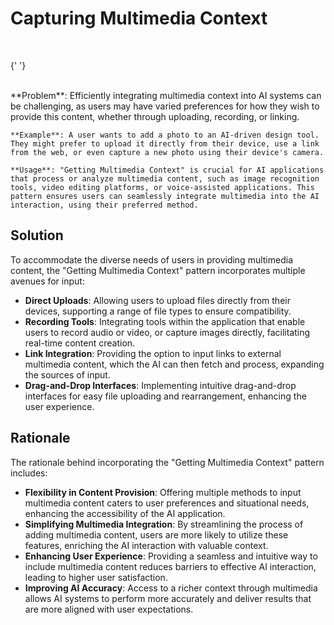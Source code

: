 
# Capturing Multimedia Context

<br />
<div className='w-full grid grid-cols-1 md:grid-cols-2 gap-x-4 gap-y-8'>
  <SampleUI
    src={RabbitR1}
    appName='Image recognition with Rabbit R1'
    desc='Rabbit R1 is an AI device, it allow users to turn the camera and point objects then ask AI about it. This behavior is similar to how we ask a friend about something we do not know and how we use the mobile device camera. It simple so users do not need to learn new behavior.'
    productUrl='https://www.rabbit.tech/rabbit-r1'
  />
  <SampleUI
    src={AIPin}
    appName='AI Pin from Humane'
    desc='Humane AI Pin let users show the objects to the camera and trigger the AI reconition by tapping on the pin. This way of interaction help protect users privacy since the camera is not always on. It also help users to focus on the object they want to know more about.'
    productUrl='https://humane.com/aipin'
  />
  <SampleUI
    src={FrameGlasses}
    appName='Image recognition with Brilliant Frame Glasses'
    desc='Brilliant Frame Glasses is a wearable device that can provide information about the world around. This kind of design let AI see what users see, it minimize the effort to get the context of the world around.'
    productUrl='https://brilliant.xyz/'
  />

{' '}

<SampleUI
  src={ChatGPTVoice}
  appName='Voice chat in ChatGPT mobile app'
  desc='ChatGPT app on mobile allow users make a voice conversation with the AI assistant. This is the best way to create a interactive conversation with the AI where the behavior is the same with a realife conversation'
  productUrl='https://chat.openai.com/'
/>

<SampleUI
  src={Midjourney}
  appName='Image prompt by pasting link in Midjourney'
  desc='Midjourney allows users to paste a link to an image, which is then used as a prompt for generating creative content. This pattern is another way to getting the multimedia input without the need of an uploading process.'
  productUrl='https://www.midjourney.com/home'
/>
<SampleUI
  src={ChatGPT}
  appName='Attach image in chat with ChatGPT'
  desc='ChatGPT allows users to attach images in the chat to provide more context or ask questions related to the image. This pattern is completely the same as chat application, it helps reduce the learning curve for users.'
  productUrl='https://chat.openai.com/'
/>
<SampleUI
  src={ChatGPTVoice}
  desc='Voice  chat with ChatGPT'
  productUrl='https://chat.openai.com/'
/>

</div>
<br />

<div className="border border-neutral-200 dark:border-neutral-700 bg-neutral-50 dark:bg-neutral-800 p-8 rounded-lg">
    **Problem**: Efficiently integrating multimedia context into AI systems can be challenging, as users may have varied preferences for how they wish to provide this content, whether through uploading, recording, or linking.
    
    **Example**: A user wants to add a photo to an AI-driven design tool. They might prefer to upload it directly from their device, use a link from the web, or even capture a new photo using their device's camera.

    **Usage**: "Getting Multimedia Context" is crucial for AI applications that process or analyze multimedia content, such as image recognition tools, video editing platforms, or voice-assisted applications. This pattern ensures users can seamlessly integrate multimedia into the AI interaction, using their preferred method.

</div>

## Solution

To accommodate the diverse needs of users in providing multimedia content, the "Getting Multimedia Context" pattern incorporates multiple avenues for input:

- **Direct Uploads**: Allowing users to upload files directly from their devices, supporting a range of file types to ensure compatibility.
- **Recording Tools**: Integrating tools within the application that enable users to record audio or video, or capture images directly, facilitating real-time content creation.
- **Link Integration**: Providing the option to input links to external multimedia content, which the AI can then fetch and process, expanding the sources of input.
- **Drag-and-Drop Interfaces**: Implementing intuitive drag-and-drop interfaces for easy file uploading and rearrangement, enhancing the user experience.

## Rationale

The rationale behind incorporating the "Getting Multimedia Context" pattern includes:

- **Flexibility in Content Provision**: Offering multiple methods to input multimedia content caters to user preferences and situational needs, enhancing the accessibility of the AI application.
- **Simplifying Multimedia Integration**: By streamlining the process of adding multimedia content, users are more likely to utilize these features, enriching the AI interaction with valuable context.
- **Enhancing User Experience**: Providing a seamless and intuitive way to include multimedia content reduces barriers to effective AI interaction, leading to higher user satisfaction.
- **Improving AI Accuracy**: Access to a richer context through multimedia allows AI systems to perform more accurately and deliver results that are more aligned with user expectations.
